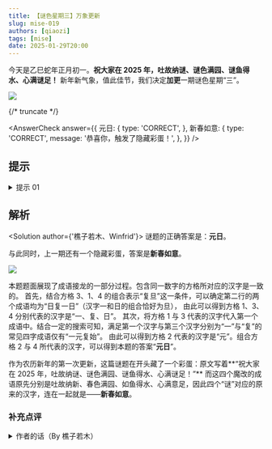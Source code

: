```yaml
---
title: 【谜色星期三】万象更新
slug: mise-019
authors: [qiaozi]
tags: [mise]
date: 2025-01-29T20:00
---
```


今天是乙巳蛇年正月初一。**祝大家在 2025 年，吐故纳谜、谜色满园、谜鱼得水、心满谜足！**
新年新气象，值此佳节，我们决定**加更**一期谜色星期“三”。

![](./mise-019.assets/mise-019.webp)

{/* truncate */}

<AnswerCheck
  answer={{
    元日: {
      type: 'CORRECT',
    },
    新春如意: {
      type: 'CORRECT',
      message: '恭喜你，触发了隐藏彩蛋！',
    },
  }}
/>

## 提示

<details>
    <summary>提示 01</summary>

    每一个方框都代表一个汉字。本题题面展现了一种经典的文字游戏。标有数字3的方框中的汉字是复。

</details>

## 解析

<Solution author={'樵子若木、Winfrid'}>
谜题的正确答案是：**元日**。

与此同时，上一期还有一个隐藏彩蛋，答案是**新春如意**。

![](./mise-019.assets/mise-019-sol.webp)

本题题面展现了成语接龙的一部分过程。包含同一数字的方格所对应的汉字是一致的。
首先，结合方格 3、1、4 的组合表示“复旦”这一条件，可以确定第二行的两个成语均为“日复一日”（汉字一和日的组合恰好为旦），
由此可以得到方格 1、3、4 分别代表的汉字是“一、复、日”。
其次，将方格 1 与 3 代表的汉字代入第一个成语中。结合一定的搜索可知，满足第一个汉字与第三个汉字分别为“一”与“复”的常见四字成语仅有“一元复始”。
由此可以得到方格 2 代表的汉字是“元”。组合方格 2 与 4 所代表的汉字，可以得到本题的答案“**元日**”。

作为农历新年的第一次更新，这篇谜题在开头藏了一个彩蛋：原文写着**“祝大家在 2025 年，吐故纳谜、谜色满园、谜鱼得水、心满谜足！”**
而这四个魔改的成语原先分别是吐故纳新、春色满园、如鱼得水、心满意足，因此四个“谜”对应的原来的汉字，连在一起就是——**新春如意**。

</Solution>

### 补充点评

<details>
    <summary>作者的话（By 樵子若木）</summary>

    很高兴能为 PKU 谜协供题！由于本人命题经验较浅，题目不免存在一些瑕疵，还望各位多多包涵。

    在本题最开始的构想中，我希望题面呈现**“成语接龙里的无尽循环”**这一有趣的现象，
    也由此确定了题目中涉及到的“日复一日”和“一元复始”两个成语。
    然而受限于本题的提取方式，这一循环并不能很好地隐藏起来（可以通过题面第二行的两个一样的成语非常直观地发现这种循环）。
    这也是我认为本题里最大的遗憾。不过我仍然觉得这是一个有趣的点子。

    值得一提的是，题面中第一个成语“一元复始”常常与本题的标题“万象更新”合成一对春联。也许标题能够为寻找成语提供一些灵感。

</details>
